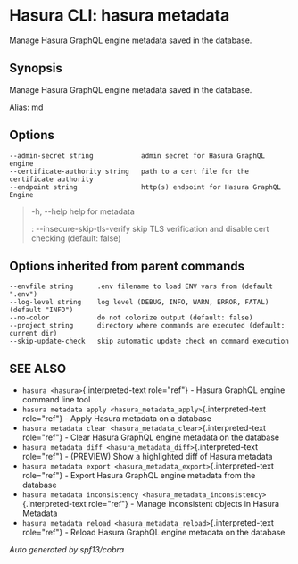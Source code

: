 
Hasura CLI: hasura metadata
===========================

Manage Hasura GraphQL engine metadata saved in the database.

Synopsis
--------

Manage Hasura GraphQL engine metadata saved in the database.

Alias: md

Options
-------

    --admin-secret string            admin secret for Hasura GraphQL engine 
    --certificate-authority string   path to a cert file for the certificate authority
    --endpoint string                http(s) endpoint for Hasura GraphQL Engine

> -h, \--help help for metadata
>
> :   \--insecure-skip-tls-verify skip TLS verification and disable cert
>     checking (default: false)
>
Options inherited from parent commands
--------------------------------------

    --envfile string      .env filename to load ENV vars from (default ".env")
    --log-level string    log level (DEBUG, INFO, WARN, ERROR, FATAL) (default "INFO")
    --no-color            do not colorize output (default: false)
    --project string      directory where commands are executed (default: current dir)
    --skip-update-check   skip automatic update check on command execution

SEE ALSO
--------

-   `hasura <hasura>`{.interpreted-text role="ref"} - Hasura GraphQL
    engine command line tool
-   `hasura metadata apply <hasura_metadata_apply>`{.interpreted-text
    role="ref"} - Apply Hasura metadata on a database
-   `hasura metadata clear <hasura_metadata_clear>`{.interpreted-text
    role="ref"} - Clear Hasura GraphQL engine metadata on the database
-   `hasura metadata diff <hasura_metadata_diff>`{.interpreted-text
    role="ref"} - (PREVIEW) Show a highlighted diff of Hasura metadata
-   `hasura metadata export <hasura_metadata_export>`{.interpreted-text
    role="ref"} - Export Hasura GraphQL engine metadata from the
    database
-   `hasura metadata inconsistency <hasura_metadata_inconsistency>`{.interpreted-text
    role="ref"} - Manage inconsistent objects in Hasura Metadata
-   `hasura metadata reload <hasura_metadata_reload>`{.interpreted-text
    role="ref"} - Reload Hasura GraphQL engine metadata on the database

*Auto generated by spf13/cobra*
